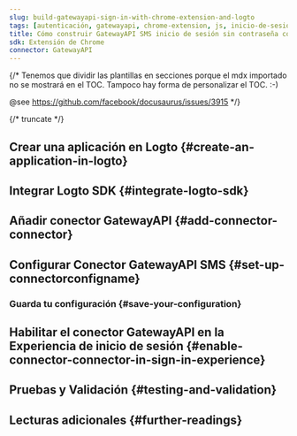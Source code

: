 ```yaml
---
slug: build-gatewayapi-sign-in-with-chrome-extension-and-logto
tags: [autenticación, gatewayapi, chrome-extension, js, inicio-de-sesión-sin-contraseña, inicio-de-sesión, login]
title: Cómo construir GatewayAPI SMS inicio de sesión sin contraseña con Extensión de Chrome
sdk: Extensión de Chrome
connector: GatewayAPI
---
```


{/*
  Tenemos que dividir las plantillas en secciones porque el mdx importado no se mostrará en el TOC.
  Tampoco hay forma de personalizar el TOC. :-)

  @see https://github.com/facebook/docusaurus/issues/3915
*/}



{/* truncate */}

<Intro connector={connector} sdk="Extensión de Chrome" link="https://developer.chrome.com/docs/extensions" />

## Crear una aplicación en Logto \{#create-an-application-in-logto}

<CreateApplication type="Aplicación de una sola página" framework="Extensión de Chrome" />

## Integrar Logto SDK \{#integrate-logto-sdk}

<IntegrateSdk />

## Añadir conector GatewayAPI \{#add-connector-connector}

<AddPasswordlessConnector
  connector={connector}
  connectorType="SMS"
  passwordlessSignUpIdentifier="Número de teléfono"
/>

## Configurar Conector GatewayAPI SMS \{#set-up-connectorconfigname}

<ConnectorGuide />

### Guarda tu configuración \{#save-your-configuration}

<SaveYourConfiguration connector={connector} />

## Habilitar el conector GatewayAPI en la Experiencia de inicio de sesión \{#enable-connector-connector-in-sign-in-experience}

<EnablePasswordlessConnector
  connectorType="SMS"
  passwordlessSignUpIdentifier="Número de teléfono"
/>

## Pruebas y Validación \{#testing-and-validation}

<TestingAndValidation connector={connector} sdk="Extensión de Chrome" />

## Lecturas adicionales \{#further-readings}

<FurtherReadings />
